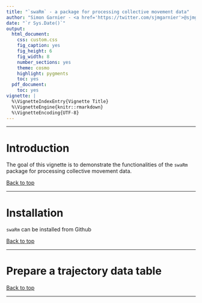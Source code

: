 ```yaml
---
title: "`swaRm` - a package for processing collective movement data"
author: "Simon Garnier - <a href='https://twitter.com/sjmgarnier'>@sjmgarnier</a>"
date: "`r Sys.Date()`"
output:
  html_document:
    css: custom.css
    fig_caption: yes
    fig_height: 6
    fig_width: 8
    number_sections: yes
    theme: cosmo
    highlight: pygments
    toc: yes
  pdf_document:
    toc: yes
vignette: |
  %\VignetteIndexEntry{Vignette Title} 
  %\VignetteEngine{knitr::rmarkdown} 
  %\VignetteEncoding{UTF-8}
---
```


---

# Introduction

The goal of this vignette is to demonstrate the functionalities of the `swaRm` 
package for processing collective movement data. 

[Back to top]("#")

---

# Installation

`swaRm` can be installed from Github

[Back to top]("#")

---

# Prepare a trajectory data table



[Back to top]("#")

---














